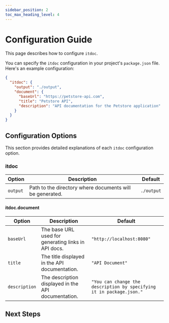 ```yaml
---
sidebar_position: 2
toc_max_heading_level: 4
---
```


# Configuration Guide

This page describes how to configure `itdoc`.

You can specify the `itdoc` configuration in your project's `package.json` file. Here's an example configuration:

```json
{
  "itdoc": {
    "output": "./output",
    "document": {
      "baseUrl": "https://petstore-api.com",
      "title": "Petstore API",
      "description": "API documentation for the Petstore application"
    }
  }
}
```

## Configuration Options

This section provides detailed explanations of each `itdoc` configuration option.

### itdoc

| Option   | Description                                              | Default    |
|----------|----------------------------------------------------------|------------|
| `output` | Path to the directory where documents will be generated. | `./output` |

#### itdoc.document

| Option        | Description                                         | Default                                                              |
|---------------|-----------------------------------------------------|----------------------------------------------------------------------|
| `baseUrl`     | The base URL used for generating links in API docs. | `"http://localhost:8080"`                                            |
| `title`       | The title displayed in the API documentation.       | `"API Document"`                                                     |
| `description` | The description displayed in the API documentation. | `"You can change the description by specifying it in package.json."` |

## Next Steps
